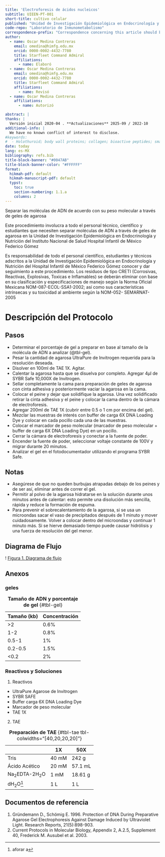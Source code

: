 ```yaml
---
title: 'Electroforesis de ácidos nucleicos'
subtitle: UIEEN-PT-001
short-title: cultivo celular
published: "Unidad de Investigación Epidemiológica en Endocrinología y Nutrición"
code-repo: "Laboratorio de Inmunometabolismo"
correspondence-prefix: "Correspondence concerning this article should be addressed to"
author:
  - name: Oscar Medina Contreras
    email: omedina@himfg.edu.mx
    orcid: 0000-0002-4432-7780
    title: Starfleet Command Admiral
    affiliations: 
      - name: Elaboró
  - name: Oscar Medina Contreras
    email: omedina@himfg.edu.mx
    orcid: 0000-0002-4432-7780
    title: Starfleet Command Admiral
    affiliations: 
      - name: Revisó
  - name: Oscar Medina Contreras
    affiliations: 
      - name: Autorizó

abstract: |
thanks: |
  Versión inicial 2020-04 . **Actualizaciones** 2025-09 / 2022-10
additional-info: |
  We have no known conflict of interest to disclose.
#keywords:
#  - Holothuroid; body wall proteins; collagen; bioactive peptides; small molecular weight peptides; wound healing *in vitro*
date: today
lang: es-MX
bibliography: refs.bib
title-block-banner: "#0047AB"
title-block-banner-color: "#FFFFFF"
format:
  hikmah-pdf: default
  hikmah-manuscript-pdf: default
  typst:
    toc: true
    section-numbering: 1.1.a
    columns: 2
---
```


::: {.callout-note title="Propósito"}
Separar las moléculas de ADN de acuerdo con su peso molecular a través de geles de agarosa
:::

::: {.callout-note title="Alcance"}
Este procedimiento involucra a todo el personal técnico, científico y estudiantes que necesiten separar moléculas de ADN a través de geles de agarosa en la Unidad de Investigación Epidemiológica en Endocrinología y Nutrición del Instituto Nacional de Salud Hospital Infantil de México Federico Gómez
:::

::: {.callout-note title="Políticas de operación, normas y lineamientos"}
Es responsabilidad de todo el personal científico, estudiantes y técnicos
adscritos a la Unidad de Investigación Epidemiológica en Endocrinología
y Nutrición del Hospital Infantil de México Federico Gómez conocer y dar
seguimiento a este procedimiento. Los residuos de tipo CRETI
(Corrosivas, Reactivas, Explosivas, Toxicas e Inflamables) se deberán
eliminar con base en su clasificación y especificaciones de manejo según
la Norma Oficial Mexicana NOM-087-ECOL-SSA1-2002; así como sus
características intrínsecas y su toxicidad al ambiente según la NOM-052-
SEMARNAT-2005
:::

\newpage

# Descripción del Protocolo

::: callout-note
## Pasos

- Determinar el porcentaje de gel a preparar en base al tamaño de la molécula de ADN a analizar (@tbl-gel).
- Pesar la cantidad de agarosa UltraPure de Invitrogen requerida para la resolución deseada.
- Disolver en 100ml de TAE 1X. Agitar.
- Calentar la agarosa hasta que se disuelva por completo. Agregar 4µl de SYBR Safe 10,000X de Invitrogen.
- Sellar completamente la cama para preparación de geles de agarosa con cinta adhesiva y posteriormente vaciar la agarosa en la cama. 
- Colocar el peine y dejar que solidifique la agarosa. Una vez solidificado retirar la cinta adhesiva y el peine y colocar la cama dentro de la cámara de electroforesis. 
- Agregar 200ml de TAE 1X (cubrir entre 0.5 o 1 cm por encima del gel).
- Mezclar las muestras de interés con buffer de carga 6X DNA Loading Dye y colocar en cada pocillo cada una de las muestras.
- Colocar el marcador de peso molecular (marcador de peso molecular + buffer de carga 6X DNA Loading Dye) en un pocillo.
- Cerrar la cámara de electroforesis y conectar a la fuente de poder.
- Encender la fuente de poder, seleccionar voltaje constante de 100V y migrar durante 20 minutos.
- Analizar el gel en el fotodocumentador utilizando el programa SYBR Safe. 
:::

::: {.callout-caution collapse="true"}
## Notas

- Asegúrese de que no queden burbujas atrapadas debajo de los peines y de ser así, eliminar antes de correr el gel.
- Permitir al polvo de la agarosa hidratarse en la solución durante unos minutos antes de calentar: esto permite una disolución más sencilla, rápida y reduce la formación de espuma. 
- Para prevenir el sobrecalentamiento de la agarosa, si se usa un microondas sacar el vaso de precipitados después de 1 minuto y mover cuidadosamente. Volver a colocar dentro del microondas y continuar 1 minuto más. Si se hierve demasiado tiempo puede causar hidrólisis y una fuerza de resolución del gel menor.


:::

## Diagrama de Flujo

!
[Figura 1.
Diagrama de flujo](images/adipo.png){width="25%"}

\newpage

## Anexos

### geles

Tamaño (kb)	|Concentración
-|-
>2	|0.6%
1-2|	0.8%
0.5-1|	1%
0.2-0.5	|1.5%
<0.2	|2%

: **Tamaño de ADN y porcentaje de gel** {#tbl-gel}

### Reactivos y Soluciones

(@) Reactivos
- UltraPure Agarose de Invitrogen
- SYBR SAFE
- Buffer carga 6X DNA Loading Dye
- Marcador de peso molecular
- TAE 1X

(@) TAE

||1X	|50X
-|-|-
Tris|	40 mM	|242 g
Ácido Acético|	20 mM|	57.1 mL
Na~2~EDTA-2H~2~O	|1 mM	|18.61 g
dH~2~O^[aforar a]	|	1 L|1 L

: **Preparación de TAE** {#tbl-tae tbl-colwidths="[40,20,20,20]"}

## Documentos de referencia

1. Gründemann D., Schömig E. 1996. Protection of DNA During Preparative Agarose Gel Electrophoresis Against Damage Induced by Ultraviolet Light. Research Reports, 21(5):898-903. 
1. Current Protocols in Molecular Biology, Appendix 2, A.2.5, Supplement 40, Frederick M. Ausubel et al. 2003.